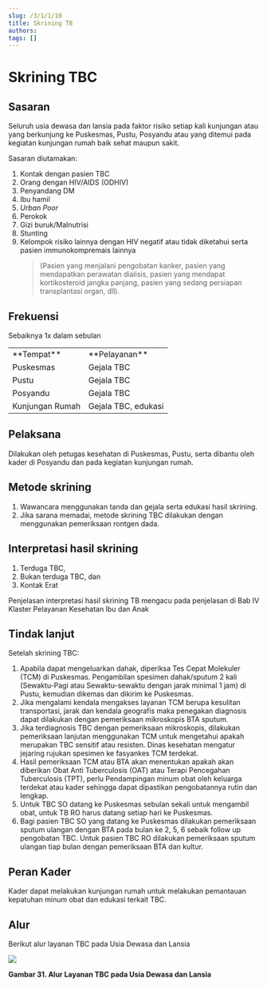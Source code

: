 ```yaml
---
slug: /3/1/1/10
title: Skrining TB
authors: 
tags: []
---
```

# Skrining TBC 

## Sasaran 
Seluruh usia dewasa dan lansia pada faktor risiko setiap kali kunjungan atau yang berkunjung ke Puskesmas, Pustu, Posyandu atau yang ditemui pada kegiatan kunjungan rumah baik sehat maupun sakit. 

Sasaran diutamakan:
1) Kontak dengan pasien TBC
2) Orang dengan HIV/AIDS (ODHIV)
3) Penyandang DM
4) Ibu hamil
5) _Urban Poor_
6) Perokok
7) Gizi buruk/Malnutrisi
8) Stunting
9) Kelompok risiko lainnya dengan HIV negatif atau tidak diketahui serta pasien immunokompremais lainnya 
    > (Pasien yang menjalani pengobatan kanker, pasien yang mendapatkan perawatan dialisis, pasien yang mendapat kortikosteroid jangka panjang, pasien yang sedang persiapan transplantasi organ, dll).

## Frekuensi
Sebaiknya 1x dalam sebulan

<table>
  <tr>
    <td>**Tempat**</td>
    <td>**Pelayanan**</td>
  </tr>
  <tr>
    <td>Puskesmas</td>
    <td>Gejala TBC</td>
  </tr>
  <tr>
    <td>Pustu</td>
    <td>Gejala TBC</td>
  </tr>
  <tr>
    <td>Posyandu</td>
    <td>Gejala TBC</td>
  </tr>
  <tr>
    <td>Kunjungan Rumah</td>
    <td>Gejala TBC, edukasi</td>
  </tr>
</table>

## Pelaksana
Dilakukan oleh petugas kesehatan di Puskesmas, Pustu, serta dibantu oleh kader di Posyandu dan pada kegiatan kunjungan rumah. 

## Metode skrining
1. Wawancara menggunakan tanda dan gejala serta edukasi hasil skrining. 
2. Jika sarana memadai, metode skrining TBC dilakukan dengan menggunakan pemeriksaan rontgen dada.
## Interpretasi hasil skrining
1. Terduga TBC, 
2. Bukan terduga TBC, dan 
3. Kontak Erat 

Penjelasan interpretasi hasil skrining TB mengacu pada penjelasan di Bab IV Klaster Pelayanan Kesehatan Ibu dan Anak
## Tindak lanjut
Setelah skrining TBC:
1) Apabila dapat mengeluarkan dahak, diperiksa Tes Cepat Molekuler (TCM) di Puskesmas. Pengambilan spesimen dahak/sputum 2 kali (Sewaktu-Pagi atau Sewaktu-sewaktu dengan jarak minimal 1 jam) di Pustu, kemudian dikemas dan dikirim ke Puskesmas.
2) Jika mengalami kendala mengakses layanan TCM berupa kesulitan transportasi, jarak dan kendala geografis maka penegakan diagnosis dapat dilakukan dengan pemeriksaan mikroskopis BTA sputum.
3) Jika terdiagnosis TBC dengan pemeriksaan mikroskopis, dilakukan pemeriksaan lanjutan menggunakan TCM untuk mengetahui apakah merupakan TBC sensitif atau resisten. Dinas kesehatan mengatur jejaring rujukan spesimen ke fasyankes TCM terdekat.
4) Hasil pemeriksaan TCM atau BTA akan menentukan apakah akan diberikan Obat Anti Tuberculosis (OAT) atau Terapi Pencegahan Tuberculosis (TPT), perlu Pendampingan minum obat oleh keluarga terdekat atau kader sehingga dapat dipastikan pengobatannya rutin dan lengkap.
5) Untuk TBC SO datang ke Puskesmas sebulan sekali untuk mengambil obat, untuk TB RO harus datang setiap hari ke Puskesmas.
6) Bagi pasien TBC SO yang datang ke Puskesmas dilakukan pemeriksaan sputum ulangan dengan BTA pada bulan ke 2, 5, 6 sebaik follow up pengobatan TBC. Untuk pasien TBC RO dilakukan pemeriksaan sputum ulangan tiap bulan dengan pemeriksaan BTA dan kultur.
## Peran Kader 
Kader dapat melakukan kunjungan rumah untuk melakukan pemantauan kepatuhan minum obat dan edukasi terkait TBC.
## Alur 
Berikut alur layanan TBC pada Usia Dewasa dan Lansia

![](/ilm/image089.png)

**Gambar 31. Alur Layanan TBC pada Usia Dewasa dan Lansia**
